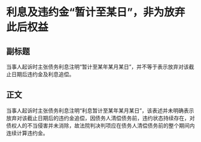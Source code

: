 # 利息及违约金“暂计至某日”，非为放弃此后权益
## 副标题
当事人起诉时主张债务利息注明“暂计至某年某月某日”，并不等于表示放弃对该截止日期后违约金及利息追偿。
## 正文
当事人起诉时主张债务利息注明“利息暂计至某年某月某日”，该表述并未明确表示放弃对该截止日期后的违约金追偿，因债务人清偿债务前，违约状态持续存在，对债权人的不当侵害并未消除，故法院判决判项应在债务人清偿债务前的整个期间内连续计算违约金。